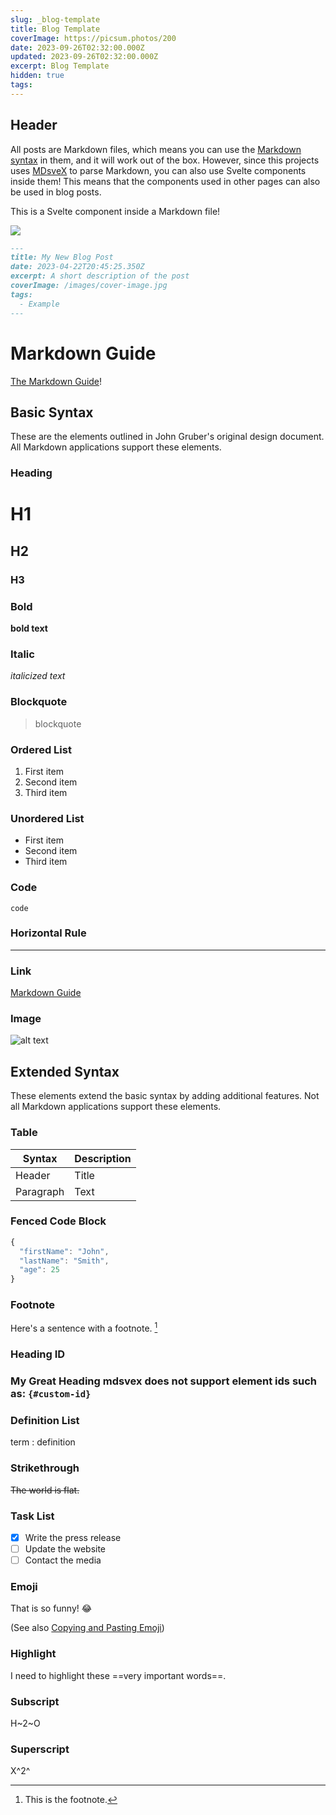 ```yaml
---
slug: _blog-template
title: Blog Template
coverImage: https://picsum.photos/200
date: 2023-09-26T02:32:00.000Z
updated: 2023-09-26T02:32:00.000Z
excerpt: Blog Template
hidden: true
tags:
---
```


<script>
	"@lib/components/molecules/CodeBlock.svelte"; import Image from "@lib/components/atoms/Image.svelte";
</script>

## Header

All posts are Markdown files, which means you can use the [Markdown syntax](https://www.markdownguide.org/basic-syntax) in them, and it will work out of the box. However, since this projects uses [MDsveX](https://mdsvex.pngwn.io/) to parse Markdown, you can also use Svelte components inside them! This means that the components used in other pages can also be used in blog posts.

<Callout type="info">This is a Svelte component inside a Markdown file!</Callout>

<CodeBlock lang="markdown">

<Image src="https://picsum.photos/200" />

```md
---
title: My New Blog Post
date: 2023-04-22T20:45:25.350Z
excerpt: A short description of the post
coverImage: /images/cover-image.jpg
tags:
  - Example
---
```

</CodeBlock>

# Markdown Guide

[The Markdown Guide](https://www.markdownguide.org)!

## Basic Syntax

These are the elements outlined in John Gruber's original design document. All Markdown applications support these elements.

### Heading

# H1

## H2

### H3

### Bold

**bold text**

### Italic

_italicized text_

### Blockquote

> blockquote

### Ordered List

1. First item
2. Second item
3. Third item

### Unordered List

- First item
- Second item
- Third item

### Code

`code`

### Horizontal Rule

---

### Link

[Markdown Guide](https://www.markdownguide.org)

### Image

![alt text](https://www.markdownguide.org/assets/images/tux.png)

## Extended Syntax

These elements extend the basic syntax by adding additional features. Not all Markdown applications support these elements.

### Table

| Syntax    | Description |
| --------- | ----------- |
| Header    | Title       |
| Paragraph | Text        |

### Fenced Code Block

```js:file.js
{
  "firstName": "John",
  "lastName": "Smith",
  "age": 25
}
```

### Footnote

Here's a sentence with a footnote. [^1]

[^1]: This is the footnote.

### Heading ID

### My Great Heading mdsvex does not support element ids such as: `{#custom-id}`

### Definition List

term
: definition

### Strikethrough

~~The world is flat.~~

### Task List

- [x] Write the press release
- [ ] Update the website
- [ ] Contact the media

### Emoji

That is so funny! :joy:

(See also [Copying and Pasting Emoji](https://www.markdownguide.org/extended-syntax/#copying-and-pasting-emoji))

### Highlight

I need to highlight these ==very important words==.

### Subscript

H~2~O

### Superscript

X^2^
